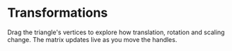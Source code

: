 
# Transformations

Drag the triangle's vertices to explore how translation, rotation and scaling change. The matrix updates live as you move the handles.

<TriangleTransform />
